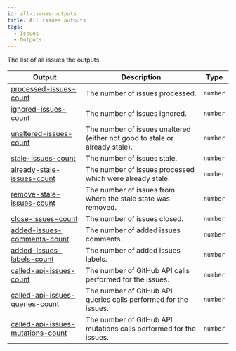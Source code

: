 ```yaml
---
id: all-issues-outputs
title: All issues outputs
tags:
  - Issues
  - Outputs
---
```


The list of all issues the outputs.

| Output                                                                                       | Description                                                                 | Type     |
| -------------------------------------------------------------------------------------------- | --------------------------------------------------------------------------- | -------- |
| [processed-issues-count](issues/outputs/processed-issues-count-output)                       | The number of issues processed.                                             | `number` |
| [ignored-issues-count](issues/outputs/ignored-issues-count-output)                           | The number of issues ignored.                                               | `number` |
| [unaltered-issues-count](issues/outputs/unaltered-issues-count-output)                       | The number of issues unaltered (either not good to stale or already stale). | `number` |
| [stale-issues-count](issues/outputs/stale-issues-count-output)                               | The number of issues stale.                                                 | `number` |
| [already-stale-issues-count](issues/outputs/already-stale-issues-count-output)               | The number of issues processed which were already stale.                    | `number` |
| [remove-stale-issues-count](issues/outputs/remove-stale-issues-count-output)                 | The number of issues from where the stale state was removed.                | `number` |
| [close-issues-count](issues/outputs/close-issues-count-output)                               | The number of issues closed.                                                | `number` |
| [added-issues-comments-count](issues/outputs/added-issues-comments-count-output)             | The number of added issues comments.                                        | `number` |
| [added-issues-labels-count](issues/outputs/added-issues-labels-count-output)                 | The number of added issues labels.                                          | `number` |
| [called-api-issues-count](issues/outputs/called-api-issues-count-output)                     | The number of GitHub API calls performed for the issues.                    | `number` |
| [called-api-issues-queries-count](issues/outputs/called-api-issues-queries-count-output)     | The number of GitHub API queries calls performed for the issues.            | `number` |
| [called-api-issues-mutations-count](issues/outputs/called-api-issues-mutations-count-output) | The number of GitHub API mutations calls performed for the issues.          | `number` |
